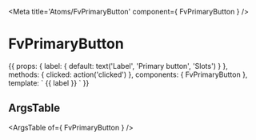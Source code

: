 
<Meta title='Atoms/FvPrimaryButton' component={ FvPrimaryButton } />

# FvPrimaryButton

<Canvas>
<Story name='Common' height='150px'>{{
  props: {
    label: {
      default: text('Label', 'Primary button', 'Slots')
    }
  },
  methods: {
    clicked: action('clicked')
  },
  components: { FvPrimaryButton },
  template: `<FvPrimaryButton
    @button:click="clicked"
  >
    {{ label }}
  </FvPrimaryButton>`
}}</Story>
</Canvas>

## ArgsTable

<ArgsTable of={ FvPrimaryButton } />

